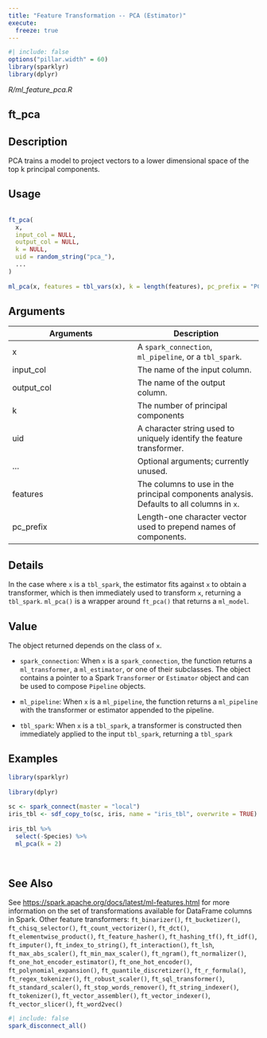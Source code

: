 ```yaml
---
title: "Feature Transformation -- PCA (Estimator)"
execute:
  freeze: true
---
```


```r
#| include: false
options("pillar.width" = 60)
library(sparklyr) 
library(dplyr)
```

*R/ml_feature_pca.R*

## ft_pca

## Description
 PCA trains a model to project vectors to a lower dimensional space of the top k principal components. 


## Usage
```r
 
ft_pca( 
  x, 
  input_col = NULL, 
  output_col = NULL, 
  k = NULL, 
  uid = random_string("pca_"), 
  ... 
) 
 
ml_pca(x, features = tbl_vars(x), k = length(features), pc_prefix = "PC", ...) 
```

## Arguments
|Arguments|Description|
|---|---|
| x | A `spark_connection`, `ml_pipeline`, or a `tbl_spark`. |
| input_col | The name of the input column. |
| output_col | The name of the output column. |
| k | The number of principal components |
| uid | A character string used to uniquely identify the feature transformer. |
| ... | Optional arguments; currently unused. |
| features | The columns to use in the principal components analysis. Defaults to all columns in `x`. |
| pc_prefix | Length-one character vector used to prepend names of components. |

## Details
 In the case where `x` is a `tbl_spark`, the estimator fits against `x`   to obtain a transformer, which is then immediately used to transform `x`, returning a `tbl_spark`.  `ml_pca()` is a wrapper around `ft_pca()` that returns a   `ml_model`. 


## Value

 The object returned depends on the class of `x`.     

- `spark_connection`: When `x` is a `spark_connection`, the function returns a `ml_transformer`,   a `ml_estimator`, or one of their subclasses. The object contains a pointer to   a Spark `Transformer` or `Estimator` object and can be used to compose   `Pipeline` objects.    

- `ml_pipeline`: When `x` is a `ml_pipeline`, the function returns a `ml_pipeline` with   the transformer or estimator appended to the pipeline.    

- `tbl_spark`: When `x` is a `tbl_spark`, a transformer is constructed then   immediately applied to the input `tbl_spark`, returning a `tbl_spark` 

 


## Examples
```r
library(sparklyr)
 
library(dplyr) 
 
sc <- spark_connect(master = "local") 
iris_tbl <- sdf_copy_to(sc, iris, name = "iris_tbl", overwrite = TRUE) 
 
iris_tbl %>% 
  select(-Species) %>% 
  ml_pca(k = 2) 
 
 
```

## See Also
 See [https://spark.apache.org/docs/latest/ml-features.html](https://spark.apache.org/docs/latest/ml-features.html) for   more information on the set of transformations available for DataFrame   columns in Spark.  Other feature transformers:  `ft_binarizer()`, `ft_bucketizer()`, `ft_chisq_selector()`, `ft_count_vectorizer()`, `ft_dct()`, `ft_elementwise_product()`, `ft_feature_hasher()`, `ft_hashing_tf()`, `ft_idf()`, `ft_imputer()`, `ft_index_to_string()`, `ft_interaction()`, `ft_lsh`, `ft_max_abs_scaler()`, `ft_min_max_scaler()`, `ft_ngram()`, `ft_normalizer()`, `ft_one_hot_encoder_estimator()`, `ft_one_hot_encoder()`, `ft_polynomial_expansion()`, `ft_quantile_discretizer()`, `ft_r_formula()`, `ft_regex_tokenizer()`, `ft_robust_scaler()`, `ft_sql_transformer()`, `ft_standard_scaler()`, `ft_stop_words_remover()`, `ft_string_indexer()`, `ft_tokenizer()`, `ft_vector_assembler()`, `ft_vector_indexer()`, `ft_vector_slicer()`, `ft_word2vec()` 


```r
#| include: false
spark_disconnect_all()
```
